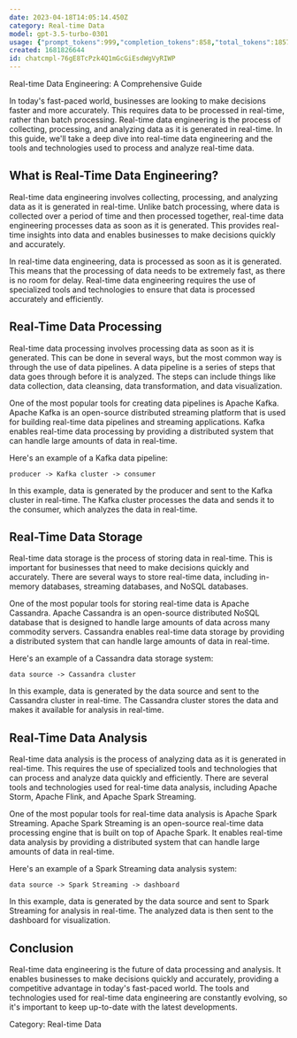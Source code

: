 ```yaml
---
date: 2023-04-18T14:05:14.450Z
category: Real-time Data
model: gpt-3.5-turbo-0301
usage: {"prompt_tokens":999,"completion_tokens":858,"total_tokens":1857}
created: 1681826644
id: chatcmpl-76gE8TcPzk4Q1mGcGiEsdWgVyRIWP
---
```


Real-time Data Engineering: A Comprehensive Guide

In today's fast-paced world, businesses are looking to make decisions faster and more accurately. This requires data to be processed in real-time, rather than batch processing. Real-time data engineering is the process of collecting, processing, and analyzing data as it is generated in real-time. In this guide, we'll take a deep dive into real-time data engineering and the tools and technologies used to process and analyze real-time data.

## What is Real-Time Data Engineering?

Real-time data engineering involves collecting, processing, and analyzing data as it is generated in real-time. Unlike batch processing, where data is collected over a period of time and then processed together, real-time data engineering processes data as soon as it is generated. This provides real-time insights into data and enables businesses to make decisions quickly and accurately.

In real-time data engineering, data is processed as soon as it is generated. This means that the processing of data needs to be extremely fast, as there is no room for delay. Real-time data engineering requires the use of specialized tools and technologies to ensure that data is processed accurately and efficiently.

## Real-Time Data Processing

Real-time data processing involves processing data as soon as it is generated. This can be done in several ways, but the most common way is through the use of data pipelines. A data pipeline is a series of steps that data goes through before it is analyzed. The steps can include things like data collection, data cleansing, data transformation, and data visualization.

One of the most popular tools for creating data pipelines is Apache Kafka. Apache Kafka is an open-source distributed streaming platform that is used for building real-time data pipelines and streaming applications. Kafka enables real-time data processing by providing a distributed system that can handle large amounts of data in real-time.

Here's an example of a Kafka data pipeline:

```
producer -> Kafka cluster -> consumer
```

In this example, data is generated by the producer and sent to the Kafka cluster in real-time. The Kafka cluster processes the data and sends it to the consumer, which analyzes the data in real-time.

## Real-Time Data Storage

Real-time data storage is the process of storing data in real-time. This is important for businesses that need to make decisions quickly and accurately. There are several ways to store real-time data, including in-memory databases, streaming databases, and NoSQL databases.

One of the most popular tools for storing real-time data is Apache Cassandra. Apache Cassandra is an open-source distributed NoSQL database that is designed to handle large amounts of data across many commodity servers. Cassandra enables real-time data storage by providing a distributed system that can handle large amounts of data in real-time.

Here's an example of a Cassandra data storage system:

```
data source -> Cassandra cluster
```

In this example, data is generated by the data source and sent to the Cassandra cluster in real-time. The Cassandra cluster stores the data and makes it available for analysis in real-time.

## Real-Time Data Analysis

Real-time data analysis is the process of analyzing data as it is generated in real-time. This requires the use of specialized tools and technologies that can process and analyze data quickly and efficiently. There are several tools and technologies used for real-time data analysis, including Apache Storm, Apache Flink, and Apache Spark Streaming.

One of the most popular tools for real-time data analysis is Apache Spark Streaming. Apache Spark Streaming is an open-source real-time data processing engine that is built on top of Apache Spark. It enables real-time data analysis by providing a distributed system that can handle large amounts of data in real-time.

Here's an example of a Spark Streaming data analysis system:

```
data source -> Spark Streaming -> dashboard
```

In this example, data is generated by the data source and sent to Spark Streaming for analysis in real-time. The analyzed data is then sent to the dashboard for visualization.

## Conclusion

Real-time data engineering is the future of data processing and analysis. It enables businesses to make decisions quickly and accurately, providing a competitive advantage in today's fast-paced world. The tools and technologies used for real-time data engineering are constantly evolving, so it's important to keep up-to-date with the latest developments.

Category: Real-time Data